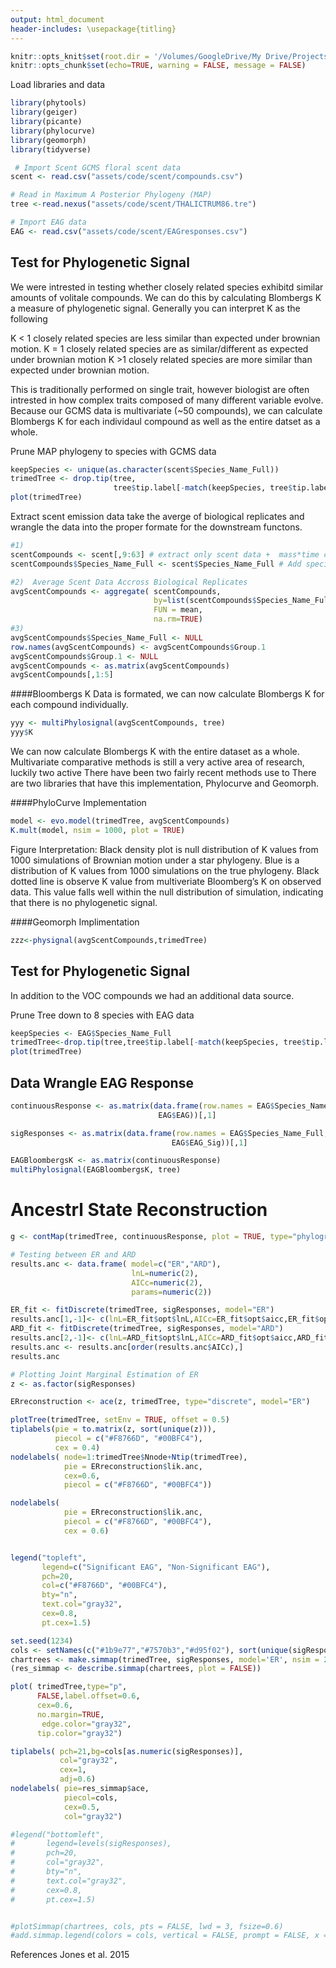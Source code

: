 ```yaml
---
output: html_document
header-includes: \usepackage{titling}
---
```


```r
knitr::opts_knit$set(root.dir = '/Volumes/GoogleDrive/My Drive/Projects/Jesusthebotanist.github.io')
knitr::opts_chunk$set(echo=TRUE, warning = FALSE, message = FALSE)
```

Load libraries and data
``` r
library(phytools) 
library(geiger)
library(picante) 
library(phylocurve)
library(geomorph)
library(tidyverse)

 # Import Scent GCMS floral scent data
scent <- read.csv("assets/code/scent/compounds.csv") 

# Read in Maximum A Posterior Phylogeny (MAP)
tree <-read.nexus("assets/code/scent/THALICTRUM86.tre") 

# Import EAG data
EAG <- read.csv("assets/code/scent/EAGresponses.csv") 
```

## Test for Phylogenetic Signal
We were intrested in testing whether closely related species exhibitd similar amounts of volitale compounds. We can do this by calculating Blombergs K a measure of phylogenetic signal. Generally you can interpret K as the following

K < 1 closely related species are less similar than expected under brownian motion. 
K = 1 closely related species are as similar/different as expected under brownian motion
K >1  closely related species are more similar than expected under brownian motion.  

This is traditionally performed on single trait, however biologist are often intrested in how complex traits composed of many different variable evolve.  Because our GCMS data is multivariate (~50 compounds), we can calculate Blombergs K for each individaul compound as well as the entire datset as a whole. 

Prune MAP phylogeny to species with GCMS data
```r
keepSpecies <- unique(as.character(scent$Species_Name_Full))
trimedTree <- drop.tip(tree,
                       tree$tip.label[-match(keepSpecies, tree$tip.label)])
plot(trimedTree) 
```


Extract scent emission data take the averge of biological replicates and wrangle the data into the proper formate for the downstream functons. 
```r
#1) 
scentCompounds <- scent[,9:63] # extract only scent data +  mass*time column
scentCompounds$Species_Name_Full <- scent$Species_Name_Full # Add species names back in

#2)  Average Scent Data Accross Biological Replicates
avgScentCompounds <- aggregate( scentCompounds, 
                                by=list(scentCompounds$Species_Name_Full),
                                FUN = mean,
                                na.rm=TRUE)
#3)       
avgScentCompounds$Species_Name_Full <- NULL
row.names(avgScentCompounds) <- avgScentCompounds$Group.1
avgScentCompounds$Group.1 <- NULL
avgScentCompounds <- as.matrix(avgScentCompounds)
avgScentCompounds[,1:5] 
```

####Bloombergs K
Data is formated, we can now calculate Blombergs K for each compound individually. 
```r
yyy <- multiPhylosignal(avgScentCompounds, tree)
yyy$K
```


We can now calculate Blombergs K with the entire dataset as a whole. Multivariate comparative methods is still a very active area of research, luckily two active  There have been two fairly recent methods use to  There are two libraries that have this implementation, Phylocurve and Geomorph. 

####PhyloCurve Implementation

```r
model <- evo.model(trimedTree, avgScentCompounds)  
K.mult(model, nsim = 1000, plot = TRUE)
```
Figure Interpretation:
Black density plot is null distribution of K values from 1000 simulations of Brownian motion under a star phylogeny. Blue is a distribution of K values from 1000 simulations on the true phylogeny. Black dotted line is observe K value from multiveriate Bloomberg's K on observed data. This value falls well within the null distribution of simulation, indicating that there is no phylogenetic signal. 

####Geomorph Implimentation 
```r
zzz<-physignal(avgScentCompounds,trimedTree)
```

## Test for Phylogenetic Signal
In addition to the VOC compounds we had an additional data source. 

Prune Tree down to 8 species with EAG data
```r
keepSpecies <- EAG$Species_Name_Full
trimedTree<-drop.tip(tree,tree$tip.label[-match(keepSpecies, tree$tip.label)])
plot(trimedTree) 
```

## Data Wrangle EAG Response 
```r
continuousResponse <- as.matrix(data.frame(row.names = EAG$Species_Name_Full,
                                 EAG$EAG))[,1]

sigResponses <- as.matrix(data.frame(row.names = EAG$Species_Name_Full,
                                    EAG$EAG_Sig))[,1]
```

```r
EAGBloombergsK <- as.matrix(continuousResponse)
multiPhylosignal(EAGBloombergsK, tree)
```

# Ancestrl State Reconstruction
```r
g <- contMap(trimedTree, continuousResponse, plot = TRUE, type="phylogram")
````

```r
# Testing between ER and ARD
results.anc <- data.frame( model=c("ER","ARD"),
                           lnL=numeric(2),
                           AICc=numeric(2),
                           params=numeric(2))

ER_fit <- fitDiscrete(trimedTree, sigResponses, model="ER")
results.anc[1,-1]<- c(lnL=ER_fit$opt$lnL,AICc=ER_fit$opt$aicc,ER_fit$opt$k)
ARD_fit <- fitDiscrete(trimedTree, sigResponses, model="ARD")
results.anc[2,-1]<- c(lnL=ARD_fit$opt$lnL,AICc=ARD_fit$opt$aicc,ARD_fit$opt$k)
results.anc <- results.anc[order(results.anc$AICc),]
results.anc

# Plotting Joint Marginal Estimation of ER
z <- as.factor(sigResponses)

ERreconstruction <- ace(z, trimedTree, type="discrete", model="ER")

plotTree(trimedTree, setEnv = TRUE, offset = 0.5)
tiplabels(pie = to.matrix(z, sort(unique(z))), 
          piecol = c("#F8766D", "#00BFC4"), 
          cex = 0.4)
nodelabels( node=1:trimedTree$Nnode+Ntip(trimedTree),
            pie = ERreconstruction$lik.anc,
            cex=0.6, 
            piecol = c("#F8766D", "#00BFC4"))

nodelabels(
            pie = ERreconstruction$lik.anc,
            piecol = c("#F8766D", "#00BFC4"),
            cex = 0.6)


legend("topleft",
       legend=c("Significant EAG", "Non-Significant EAG"),
       pch=20,
       col=c("#F8766D", "#00BFC4"),
       bty="n",
       text.col="gray32",
       cex=0.8,
       pt.cex=1.5)
```

```r
set.seed(1234)
cols <- setNames(c("#1b9e77","#7570b3","#d95f02"), sort(unique(sigResponses)))
chartrees <- make.simmap(trimedTree, sigResponses, model='ER', nsim = 200)
(res_simmap <- describe.simmap(chartrees, plot = FALSE))

plot( trimedTree,type="p",
      FALSE,label.offset=0.6,
      cex=0.6,
      no.margin=TRUE,
       edge.color="gray32",
      tip.color="gray32")

tiplabels( pch=21,bg=cols[as.numeric(sigResponses)],
           col="gray32",
           cex=1,
           adj=0.6)
nodelabels( pie=res_simmap$ace,
            piecol=cols,
            cex=0.5,
            col="gray32")

#legend("bottomleft",
#       legend=levels(sigResponses),
#       pch=20,
#       col="gray32",
#       bty="n",
#       text.col="gray32",
#       cex=0.8,
#       pt.cex=1.5)


#plotSimmap(chartrees, cols, pts = FALSE, lwd = 3, fsize=0.6)
#add.simmap.legend(colors = cols, vertical = FALSE, prompt = FALSE, x = 0, y = 1)


```

References
Jones et al. 2015